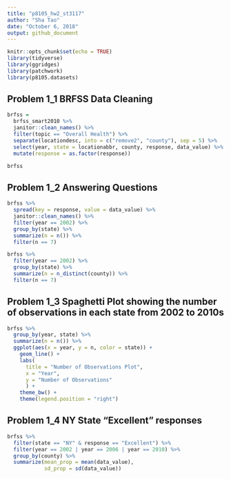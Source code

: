 ```yaml
---
title: "p8105_hw2_st3117"
author: "Sha Tao"
date: "October 6, 2018"
output: github_document
---
```


```r

knitr::opts_chunk$set(echo = TRUE)
library(tidyverse)
library(ggridges)
library(patchwork)
library(p8105.datasets)

```

## Problem 1_1 BRFSS Data Cleaning

```r

brfss = 
  brfss_smart2010 %>% 
  janitor::clean_names() %>%
  filter(topic == "Overall Health") %>% 
  separate(locationdesc, into = c("remove2", "county"), sep = 5) %>% 
  select(year, state = locationabbr, county, response, data_value) %>% 
  mutate(response = as.factor(response))

brfss

```

## Problem 1_2 Answering Questions

```r

brfss %>% 
  spread(key = response, value = data_value) %>% 
  janitor::clean_names() %>% 
  filter(year == 2002) %>% 
  group_by(state) %>% 
  summarize(n = n()) %>% 
  filter(n == 7)

brfss %>% 
  filter(year == 2002) %>% 
  group_by(state) %>% 
  summarize(n = n_distinct(county)) %>% 
  filter(n == 7)


```

## Problem 1_3 Spaghetti Plot showing the number of observations in each state from 2002 to 2010s

```r

brfss %>%
  group_by(year, state) %>% 
  summarize(n = n()) %>% 
  ggplot(aes(x = year, y = n, color = state)) +
    geom_line() +
    labs(
      title = "Number of Observations Plot",
      x = "Year",
      y = "Number of Observations"
      ) +
    theme_bw() +
    theme(legend.position = "right")

```

## Problem 1_4 NY State “Excellent” responses

```r

brfss %>%
  filter(state == "NY" & response == "Excellent") %>% 
  filter(year == 2002 | year == 2006 | year == 2010) %>%
  group_by(county) %>%
  summarize(mean_prop = mean(data_value),
            sd_prop = sd(data_value))

```


